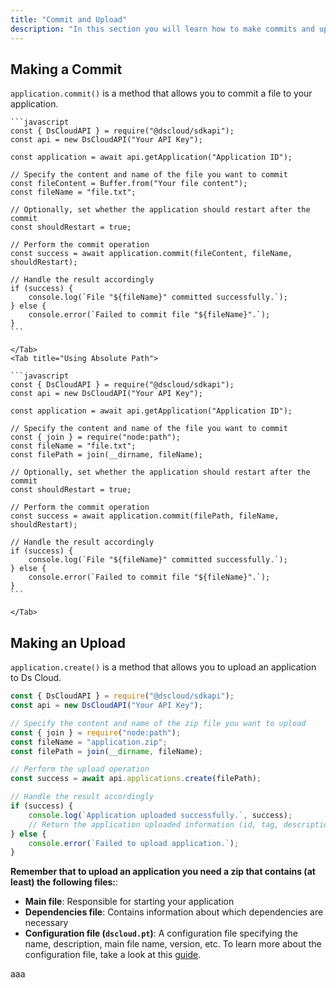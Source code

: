 ```yaml
---
title: "Commit and Upload"
description: "In this section you will learn how to make commits and uploads using the Ds Cloud JavaScript SDK."
---
```


## Making a Commit

`application.commit()` is a method that allows you to commit a file to your application.

<Tabs>
    <Tab title="Using Buffer">

    ```javascript
    const { DsCloudAPI } = require("@dscloud/sdkapi");
    const api = new DsCloudAPI("Your API Key");

    const application = await api.getApplication("Application ID");

    // Specify the content and name of the file you want to commit
    const fileContent = Buffer.from("Your file content");
    const fileName = "file.txt";

    // Optionally, set whether the application should restart after the commit
    const shouldRestart = true;

    // Perform the commit operation
    const success = await application.commit(fileContent, fileName, shouldRestart);

    // Handle the result accordingly
    if (success) {
        console.log(`File "${fileName}" committed successfully.`);
    } else {
        console.error(`Failed to commit file "${fileName}".`);
    }
    ```

    </Tab>
    <Tab title="Using Absolute Path">

    ```javascript
    const { DsCloudAPI } = require("@dscloud/sdkapi");
    const api = new DsCloudAPI("Your API Key");

    const application = await api.getApplication("Application ID");

    // Specify the content and name of the file you want to commit
    const { join } = require("node:path");
    const fileName = "file.txt";
    const filePath = join(__dirname, fileName);

    // Optionally, set whether the application should restart after the commit
    const shouldRestart = true;

    // Perform the commit operation
    const success = await application.commit(filePath, fileName, shouldRestart);

    // Handle the result accordingly
    if (success) {
        console.log(`File "${fileName}" committed successfully.`);
    } else {
        console.error(`Failed to commit file "${fileName}".`);
    }
    ```

    </Tab>
</Tabs>

## Making an Upload

`application.create()` is a method that allows you to upload an application to Ds Cloud.

```javascript
const { DsCloudAPI } = require("@dscloud/sdkapi");
const api = new DsCloudAPI("Your API Key");

// Specify the content and name of the zip file you want to upload
const { join } = require("node:path");
const fileName = "application.zip";
const filePath = join(__dirname, fileName);

// Perform the upload operation
const success = await api.applications.create(filePath);

// Handle the result accordingly
if (success) {
    console.log(`Application uploaded successfully.`, success);
    // Return the application uploaded information (id, tag, description, etc.)
} else {
    console.error(`Failed to upload application.`);
}
```

**Remember that to upload an application you need a zip that contains (at least) the following files:**:

- **Main file**: Responsible for starting your application
- **Dependencies file**: Contains information about which dependencies are necessary
- **Configuration file (`dscloud.pt`)**: A configuration file specifying the name, description, main file name, version, etc. To learn more about the configuration file, take a look at this [guide](/getstarted/configfile).











aaa
